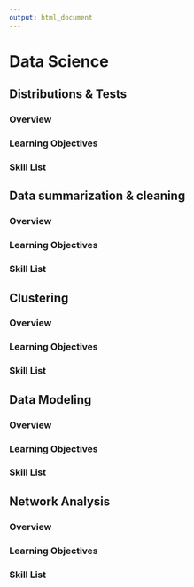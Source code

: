 ```yaml
---
output: html_document
---
```


# Data Science

## Distributions & Tests {#ds-dists}

### Overview

### Learning Objectives

### Skill List

## Data summarization & cleaning {#ds-summ}

### Overview

### Learning Objectives

### Skill List

## Clustering {#ds-clust}

### Overview

### Learning Objectives

### Skill List

## Data Modeling {#ds-model}

### Overview

### Learning Objectives

### Skill List

## Network Analysis {#ds-networks}

### Overview

### Learning Objectives

### Skill List
